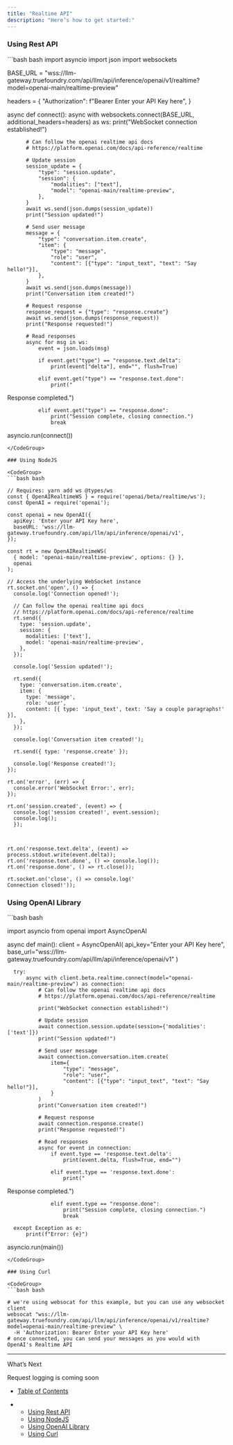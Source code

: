 ```yaml
---
title: "Realtime API"
description: "Here’s how to get started:"
---
```


### Using Rest API

<CodeGroup>
  ```bash bash
  import asyncio
  import json
  import websockets

  BASE_URL = "wss://llm-gateway.truefoundry.com/api/llm/api/inference/openai/v1/realtime?model=openai-main/realtime-preview"

  headers = {
      "Authorization": f"Bearer Enter your API Key here",
  }

  async def connect():
      async with websockets.connect(BASE_URL, additional_headers=headers) as ws:
          print("WebSocket connection established!")

          # Can follow the openai realtime api docs
          # https://platform.openai.com/docs/api-reference/realtime

          # Update session
          session_update = {
              "type": "session.update",
              "session": {
                  "modalities": ["text"],
                  "model": "openai-main/realtime-preview",
              },
          }
          await ws.send(json.dumps(session_update))
          print("Session updated!")

          # Send user message
          message = {
              "type": "conversation.item.create",
              "item": {
                  "type": "message",
                  "role": "user",
                  "content": [{"type": "input_text", "text": "Say hello!"}],
              },
          }
          await ws.send(json.dumps(message))
          print("Conversation item created!")

          # Request response
          response_request = {"type": "response.create"}
          await ws.send(json.dumps(response_request))
          print("Response requested!")

          # Read responses
          async for msg in ws:
              event = json.loads(msg)

              if event.get("type") == "response.text.delta":
                  print(event["delta"], end="", flush=True)

              elif event.get("type") == "response.text.done":
                  print("
  Response completed.")

              elif event.get("type") == "response.done":
                  print("Session complete, closing connection.")
                  break

  asyncio.run(connect())
  ```
</CodeGroup>

### Using NodeJS

<CodeGroup>
  ```bash bash

  // Requires: yarn add ws @types/ws
  const { OpenAIRealtimeWS } = require('openai/beta/realtime/ws');
  const OpenAI = require('openai');

  const openai = new OpenAI({
    apiKey: 'Enter your API Key here',
    baseURL: 'wss://llm-gateway.truefoundry.com/api/llm/api/inference/openai/v1',
  });

  const rt = new OpenAIRealtimeWS(
    { model: 'openai-main/realtime-preview', options: {} },
    openai
  );

  // Access the underlying WebSocket instance
  rt.socket.on('open', () => {
    console.log('Connection opened!');

    // Can follow the openai realtime api docs
    // https://platform.openai.com/docs/api-reference/realtime
    rt.send({
      type: 'session.update',
      session: {
        modalities: ['text'],
        model: 'openai-main/realtime-preview',
      },
    });

    console.log('Session updated!');

    rt.send({
      type: 'conversation.item.create',
      item: {
        type: 'message',
        role: 'user',
        content: [{ type: 'input_text', text: 'Say a couple paragraphs!' }],
      },
    });

    console.log('Conversation item created!');

    rt.send({ type: 'response.create' });

    console.log('Response created!');
  });

  rt.on('error', (err) => {
    console.error('WebSocket Error:', err);
  });

  rt.on('session.created', (event) => {
    console.log('session created!', event.session);
    console.log();
    });

    

  rt.on('response.text.delta', (event) => process.stdout.write(event.delta));
  rt.on('response.text.done', () => console.log());
  rt.on('response.done', () => rt.close());

  rt.socket.on('close', () => console.log('
  Connection closed!'));
  ```
</CodeGroup>

### Using OpenAI Library

<CodeGroup>
  ```bash bash

  import asyncio
  from openai import AsyncOpenAI

  async def main():
      client = AsyncOpenAI(
          api_key="Enter your API Key here",
          base_url="wss://llm-gateway.truefoundry.com/api/llm/api/inference/openai/v1"
      )

      try:
          async with client.beta.realtime.connect(model="openai-main/realtime-preview") as connection:
              # Can follow the openai realtime api docs
              # https://platform.openai.com/docs/api-reference/realtime

              print("WebSocket connection established!")

              # Update session
              await connection.session.update(session={'modalities': ['text']})
              print("Session updated!")

              # Send user message
              await connection.conversation.item.create(
                  item={
                      "type": "message",
                      "role": "user",
                      "content": [{"type": "input_text", "text": "Say hello!"}],
                  }
              )
              print("Conversation item created!")

              # Request response
              await connection.response.create()
              print("Response requested!")

              # Read responses
              async for event in connection:
                  if event.type == 'response.text.delta':
                      print(event.delta, flush=True, end="")

                  elif event.type == 'response.text.done':
                      print("
  Response completed.")

                  elif event.type == "response.done":
                      print("Session complete, closing connection.")
                      break

      except Exception as e:
          print(f"Error: {e}")

  asyncio.run(main())
  ```
</CodeGroup>

### Using Curl

<CodeGroup>
  ```bash bash

  # we're using websocat for this example, but you can use any websocket client
  websocat "wss://llm-gateway.truefoundry.com/api/llm/api/inference/openai/v1/realtime?model=openai-main/realtime-preview" \
    -H 'Authorization: Bearer Enter your API Key here'
  # once connected, you can send your messages as you would with OpenAI's Realtime API
  ```
</CodeGroup>

***

What’s Next

Request logging is coming soon

* [Table of Contents](#)

* * [Using Rest API](#using-rest-api)
  * [Using NodeJS](#using-nodejs)
  * [Using OpenAI Library](#using-openai-library)
  * [Using Curl](#using-curl)

